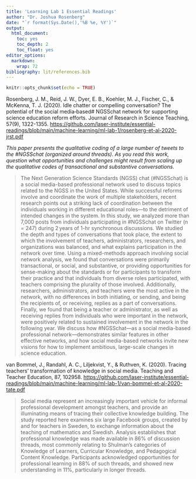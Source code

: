 ```yaml
---
title: 'Learning Lab 1 Essential Readings'
author: "Dr. Joshua Rosenberg"
date: "`r format(Sys.Date(),'%B %e, %Y')`"
output:
  html_document:
    toc: yes
    toc_depth: 2
    toc_float: yes
editor_options:
  markdown:
    wrap: 72
bibliography: lit/references.bib
---
```


```r
knitr::opts_chunk$set(echo = TRUE)
```

Rosenberg, J. M., Reid, J. W., Dyer, E. B., Koehler, M. J., Fischer, C.,
& McKenna, T. J. (2020). Idle chatter or compelling conversation? The
potential of the social media‐based# NGSSchat network for supporting
science education reform efforts. Journal of Research in Science
Teaching, 57(9), 1322-1355.
<https://github.com/laser-institute/essential-readings/blob/main/machine-learning/ml-lab-1/rosenberg-et-al-2020-jrst.pdf>

*This paper presents the qualitative coding of a large number of tweets
to the #NGSSchat (organized around threads). As you read this work,
question what opportunities and challenges might result from scaling up
the qualitative codes of transactional and substantive conversations.*

> The Next Generation Science Standards (NGSS) chat (#NGSSchat) is a
> social media-based professional network used to discuss topics related
> to the NGSS in the United States. While successful reforms involve and
> coordinate the work of multiple stakeholders, recent research points
> out a striking lack of coordination between the individuals working in
> different educational roles---to the detriment of intended changes in
> the system. In this study, we analyzed more than 7,000 posts from
> individuals participating in #NGSSchat on Twitter (n = 247) during
> 2 years of 1-hr synchronous discussions. We studied the depth and
> types of conversations that took place, the extent to which the
> involvement of teachers, administrators, researchers, and
> organizations was balanced, and what explains participation in the
> network over time. Using a mixed-methods approach involving social
> network analysis, we found that conversations were primarily
> transactional, or social, and substantive, or providing opportunities
> for sense-making about the standards or for participants to transform
> their practice and that individuals from diverse roles participated,
> with teachers comprising the plurality of those involved.
> Additionally, researchers, administrators, and teachers were the most
> active in the network, with no differences in both initiating, or
> sending, and being the recipients of, or receiving, replies as a part
> of conversations. Finally, we found that being a teacher or
> administrator, as well as receiving replies from individuals who were
> important in the network, were positively related to sustained
> involvement in the network in the following year. We discuss how
> #NGSSchat---as a social media-based professional
> network---demonstrates similar features in other effective networks,
> and how social media-based networks invite new visions for how to
> implement ambitious, large-scale changes in science education.

van Bommel, J., Randahl, A. C., Liljekvist, Y., & Ruthven, K. (2020).
Tracing teachers' transformation of knowledge in social media. Teaching
and Teacher Education, 87, 102958.
<https://github.com/laser-institute/essential-readings/blob/main/machine-learning/ml-lab-1/van-bommel-et-al-2020-tate.pdf>

> Social media represent an increasingly important vehicle for informal
> professional development amongst teachers, and provide an illuminating
> means of tracing their collective knowledge building. The study
> reported here examines six large Facebook groups, created by and for
> teachers in Sweden, to exchange information about the teaching of
> mathematics and Swedish. Analysis establishes that professional
> knowledge was made available in 86% of discussion threads, most
> commonly relating to Shulman's categories of Knowledge of Learners,
> Curricular Knowledge, and Pedagogical Content Knowledge. Participants
> acknowledged opportunities for professional learning in 88% of such
> threads, and showed new understanding in 11%, particularly in longer
> threads.
